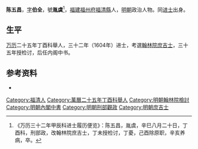 '''陈五昌'''，[[表字|字]]'''伯全'''，號'''胤虞'''<ref>《万历三十二年甲辰科进士履历便览》：陈五昌，胤虞，辛巳八月二十日，丁酉科，刑部政，改翰林院庶吉士，丁未授检讨，丁憂，己酉除原职，辛亥养病，卒。</ref>，[[福建|福建]][[福州府|福州府]][[福清縣|福清縣]]人，[[明朝|明朝]]政治人物。同[[进士|进士]]出身。

== 生平 ==
[[万历|万历]]二十五年丁酉科舉人，三十二年（1604年）进士，考選[[翰林院|翰林院]][[庶吉士|庶吉士]]，三十五年授检讨，后任内阁中书。

==参考资料==
{{reflist}}
* {{cite book|author=编纂委员会  |title=《福建省情资料库》 |year=2001年 |publisher=福建省地方志编纂委员会 |location=福建 |isbn=}}

{{萬曆三十二年甲辰科殿試金榜}}

{{Authority control}}

{{DEFAULTSORT:Chen陳}}
[[Category:福清人|Category:福清人]]
[[Category:萬曆二十五年丁酉科舉人|Category:萬曆二十五年丁酉科舉人]]
[[Category:明朝翰林院檢討|Category:明朝翰林院檢討]]
[[Category:明朝內閣中書|Category:明朝內閣中書]]
[[Category:明朝刑部觀政|Category:明朝刑部觀政]]
[[Category:明朝庶吉士|Category:明朝庶吉士]]

{{明朝人物小作品}}